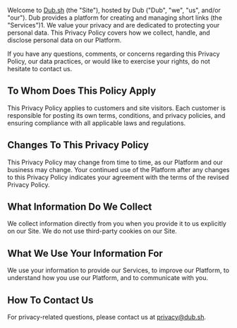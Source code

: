 Welcome to [Dub.sh](/) (the "Site"), hosted by Dub ("Dub", "we", "us", and/or "our"). Dub provides a platform for creating and managing short links (the "Services")​1​. We value your privacy and are dedicated to protecting your personal data. This Privacy Policy covers how we collect, handle, and disclose personal data on our Platform.

If you have any questions, comments, or concerns regarding this Privacy Policy, our data practices, or would like to exercise your rights, do not hesitate to contact us.

## To Whom Does This Policy Apply

This Privacy Policy applies to customers and site visitors. Each customer is responsible for posting its own terms, conditions, and privacy policies, and ensuring compliance with all applicable laws and regulations.

## Changes To This Privacy Policy

This Privacy Policy may change from time to time, as our Platform and our business may change. Your continued use of the Platform after any changes to this Privacy Policy indicates your agreement with the terms of the revised Privacy Policy.

## What Information Do We Collect

We collect information directly from you when you provide it to us explicitly on our Site. We do not use third-party cookies on our Site.

## What We Use Your Information For

We use your information to provide our Services, to improve our Platform, to understand how you use our Platform, and to communicate with you.

## How To Contact Us

For privacy-related questions, please contact us at [privacy@dub.sh](mailto:privacy@dub.sh).